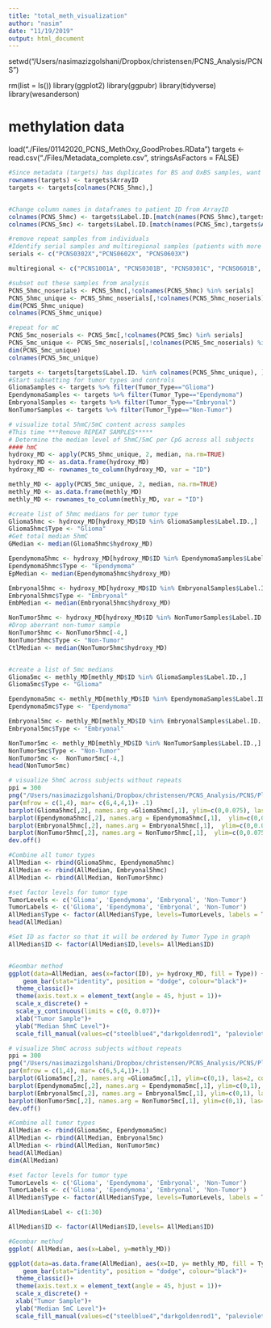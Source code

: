 ```yaml
---
title: "total_meth_visualization"
author: "nasim"
date: "11/19/2019"
output: html_document
---
```


setwd("/Users/nasimazizgolshani/Dropbox/christensen/PCNS_Analysis/PCNS")



rm(list = ls())
library(ggplot2)
library(ggpubr)
library(tidyverse)
library(wesanderson)

# methylation data 
load("./Files/01142020_PCNS_MethOxy_GoodProbes.RData")
targets <- read.csv("./Files/Metadata_complete.csv", stringsAsFactors = FALSE)


```r
#Since metadata (targets) has duplicates for BS and OxBS samples, want to subset for just ArrayID used in my betas file
rownames(targets) <- targets$ArrayID
targets <- targets[colnames(PCNS_5hmc),]


#Change column names in dataframes to patient ID from ArrayID
colnames(PCNS_5hmc) <- targets$Label.ID.[match(names(PCNS_5hmc),targets$ArrayID)]
colnames(PCNS_5mc) <- targets$Label.ID.[match(names(PCNS_5mc),targets$ArrayID)]

#remove repeat samples from individuals
#Identify serial samples and multiregional samples (patients with more than one sample)
serials <- c("PCNS0302X","PCNS0602X", "PCNS0603X")

multiregional <- c("PCNS1001A", "PCNS0301B", "PCNS0301C", "PCNS0601B", "PCNS0901B", "PCNS1901C")

#subset out these samples from analysis
PCNS_5hmc_noserials <- PCNS_5hmc[,!colnames(PCNS_5hmc) %in% serials]
PCNS_5hmc_unique <- PCNS_5hmc_noserials[,!colnames(PCNS_5hmc_noserials) %in% multiregional]
dim(PCNS_5hmc_unique)
colnames(PCNS_5hmc_unique)

#repeat for mC
PCNS_5mc_noserials <- PCNS_5mc[,!colnames(PCNS_5mc) %in% serials]
PCNS_5mc_unique <- PCNS_5mc_noserials[,!colnames(PCNS_5mc_noserials) %in% multiregional]
dim(PCNS_5mc_unique)
colnames(PCNS_5mc_unique)

```


```r
targets <- targets[targets$Label.ID. %in% colnames(PCNS_5hmc_unique), ]
#Start subsetting for tumor types and controls
GliomaSamples <- targets %>% filter(Tumor_Type=="Glioma")
EpendymomaSamples <- targets %>% filter(Tumor_Type=="Ependymoma")
EmbryonalSamples <- targets %>% filter(Tumor_Type=="Embryonal")
NonTumorSamples <- targets %>% filter(Tumor_Type=="Non-Tumor")

```


```r
# visualize total 5hmC/5mC content across samples 
#This time ***Remove REPEAT SAMPLES*****
# Determine the median level of 5hmC/5mC per CpG across all subjects 
#### hmC
hydroxy_MD <- apply(PCNS_5hmc_unique, 2, median, na.rm=TRUE)
hydroxy_MD <- as.data.frame(hydroxy_MD)
hydroxy_MD <- rownames_to_column(hydroxy_MD, var = "ID")

methly_MD <- apply(PCNS_5mc_unique, 2, median, na.rm=TRUE)
methly_MD <- as.data.frame(methly_MD)
methly_MD <- rownames_to_column(methly_MD, var = "ID")
```

```r

#create list of 5hmc medians for per tumor type 
Glioma5hmc <- hydroxy_MD[hydroxy_MD$ID %in% GliomaSamples$Label.ID.,]
Glioma5hmc$Type <- "Glioma"
#Get total median 5hmC 
GMedian <- median(Glioma5hmc$hydroxy_MD)

Ependymoma5hmc <- hydroxy_MD[hydroxy_MD$ID %in% EpendymomaSamples$Label.ID.,]
Ependymoma5hmc$Type <- "Ependymoma"
EpMedian <- median(Ependymoma5hmc$hydroxy_MD)

Embryonal5hmc <- hydroxy_MD[hydroxy_MD$ID %in% EmbryonalSamples$Label.ID.,]
Embryonal5hmc$Type <- "Embryonal"
EmbMedian <- median(Embryonal5hmc$hydroxy_MD)

NonTumor5hmc <- hydroxy_MD[hydroxy_MD$ID %in% NonTumorSamples$Label.ID.,]
#Drop aberrant non-tumor sample
NonTumor5hmc <- NonTumor5hmc[-4,]
NonTumor5hmc$Type <- "Non-Tumor"
CtlMedian <- median(NonTumor5hmc$hydroxy_MD)


#create a list of 5mc medians
Glioma5mc <- methly_MD[methly_MD$ID %in% GliomaSamples$Label.ID.,]
Glioma5mc$Type <- "Glioma"

Ependymoma5mc <- methly_MD[methly_MD$ID %in% EpendymomaSamples$Label.ID.,]
Ependymoma5mc$Type <- "Ependymoma"

Embryonal5mc <- methly_MD[methly_MD$ID %in% EmbryonalSamples$Label.ID.,]
Embryonal5mc$Type <- "Embryonal"

NonTumor5mc <- methly_MD[methly_MD$ID %in% NonTumorSamples$Label.ID.,]
NonTumor5mc$Type <- "Non-Tumor"
NonTumor5mc <-  NonTumor5mc[-4,]
head(NonTumor5mc)

```


```r
# visualize 5hmC across subjects without repeats
ppi = 300
png("/Users/nasimazizgolshani/Dropbox/christensen/PCNS_Analysis/PCNS/Plots/00.052020_wPCNS0602x/6.TotalMedian_5hmC_NoRepeats.png", height=5*ppi, width=10*ppi, res=ppi)
par(mfrow = c(1,4), mar= c(6,4,4,1)+ .1)
barplot(Glioma5hmc[,2], names.arg =Glioma5hmc[,1], ylim=c(0,0.075), las=2, col = "steelblue4", ylab = "Median  Glioma 5hmC beta-value", cex.lab = 1.2, space = c(0, 5))
barplot(Ependymoma5hmc[,2], names.arg = Ependymoma5hmc[,1],  ylim=c(0,0.075), las=2, col = "darkgoldenrod1", ylab = "Median Ependymoma 5hmC beta-value", cex.lab = 1.2, space = c(0, 5))
barplot(Embryonal5hmc[,2], names.arg = Embryonal5hmc[,1],  ylim=c(0,0.075), las=2, col = "palevioletred1", ylab = "Median Embryonal 5hmC beta-value", cex.lab = 1.2, space = c(0, 5))
barplot(NonTumor5hmc[,2], names.arg = NonTumor5hmc[,1],  ylim=c(0,0.075), las=2, col = "seagreen", ylab = "Median Non-Tumor 5hmC beta-value",  cex.lab = 1.2, space = c(1.5, 2))
dev.off()
```

```r
#Combine all tumor types
AllMedian <- rbind(Glioma5hmc, Ependymoma5hmc)
AllMedian <- rbind(AllMedian, Embryonal5hmc)
AllMedian <- rbind(AllMedian, NonTumor5hmc)

#set factor levels for tumor type
TumorLevels <- c('Glioma', 'Ependymoma', 'Embryonal', 'Non-Tumor')
TumorLabels <- c('Glioma', 'Ependymoma', 'Embryonal', 'Non-Tumor')
AllMedian$Type <- factor(AllMedian$Type, levels=TumorLevels, labels = TumorLabels)
head(AllMedian)

#Set ID as factor so that it will be ordered by Tumor Type in graph
AllMedian$ID <- factor(AllMedian$ID,levels= AllMedian$ID)


#Geombar method
ggplot(data=AllMedian, aes(x=factor(ID), y= hydroxy_MD, fill = Type)) +
    geom_bar(stat="identity", position = "dodge", colour="black")+
  theme_classic()+
  theme(axis.text.x = element_text(angle = 45, hjust = 1))+
  scale_x_discrete() +
  scale_y_continuous(limits = c(0, 0.07))+
  xlab("Tumor Sample")+
  ylab("Median 5hmC Level")+ 
  scale_fill_manual(values=c("steelblue4","darkgoldenrod1", "palevioletred1","seagreen" ))


```

```r
# visualize 5hmC across subjects without repeats
ppi = 300
png("/Users/nasimazizgolshani/Dropbox/christensen/PCNS_Analysis/PCNS/Plots/1.Plots_from_Initial_Probe_selection/2.Total_Meth/TotalMedian_5mC_NoRepeats.png", height=6*ppi, width=10*ppi, res=ppi)
par(mfrow = c(1,4), mar= c(6,5,4,1)+.1)
barplot(Glioma5mc[,2], names.arg =Glioma5mc[,1], ylim=c(0,1), las=2, col = "steelblue4", ylab = "Median Glioma 5mC beta-value", cex.lab = 1.2)
barplot(Ependymoma5mc[,2], names.arg = Ependymoma5mc[,1], ylim=c(0,1), las=2, col = "darkgoldenrod1", ylab = "Median Ependymoma 5mC beta-value", cex.lab = 1.2)
barplot(Embryonal5mc[,2], names.arg = Embryonal5mc[,1], ylim=c(0,1), las=2, col = "palevioletred1", ylab = "Median Embryonal 5mC beta-value", cex.lab = 1.2)
barplot(NonTumor5mc[,2], names.arg = NonTumor5mc[,1], ylim=c(0,1), las=2, col = "seagreen", ylab = "Median Non-Tumor 5mC beta-value",  cex.lab = 1.2)
dev.off()
```


```r
#Combine all tumor types
AllMedian <- rbind(Glioma5mc, Ependymoma5mc)
AllMedian <- rbind(AllMedian, Embryonal5mc)
AllMedian <- rbind(AllMedian, NonTumor5mc)
head(AllMedian)
dim(AllMedian)

#set factor levels for tumor type
TumorLevels <- c('Glioma', 'Ependymoma', 'Embryonal', 'Non-Tumor')
TumorLabels <- c('Glioma', 'Ependymoma', 'Embryonal', 'Non-Tumor')
AllMedian$Type <- factor(AllMedian$Type, levels=TumorLevels, labels = TumorLabels)

AllMedian$Label <- c(1:30)

AllMedian$ID <- factor(AllMedian$ID,levels= AllMedian$ID)

#Geombar method
ggplot( AllMedian, aes(x=Label, y=methly_MD))

ggplot(data=as.data.frame(AllMedian), aes(x=ID, y= methly_MD, fill = Type)) +
    geom_bar(stat="identity", position = "dodge", colour="black")+
  theme_classic()+
  theme(axis.text.x = element_text(angle = 45, hjust = 1))+
  scale_x_discrete() +
  xlab("Tumor Sample")+
  ylab("Median 5mC Level")+ 
  scale_fill_manual(values=c("steelblue4","darkgoldenrod1", "palevioletred1","seagreen" ))

```

